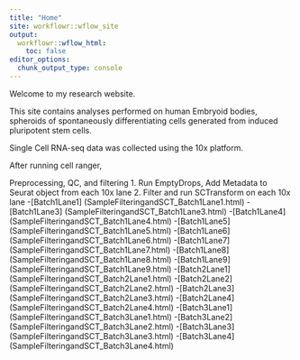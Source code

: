 ```yaml
---
title: "Home"
site: workflowr::wflow_site
output:
  workflowr::wflow_html:
    toc: false
editor_options:
  chunk_output_type: console
---
```


Welcome to my research website.

This site contains analyses performed on human Embryoid bodies, spheroids of spontaneously differentiating cells generated from induced pluripotent stem cells. 

Single Cell RNA-seq data was collected using the 10x platform.

After running cell ranger,

Preprocessing, QC, and filtering
1. Run EmptyDrops, Add Metadata to Seurat object from each 10x lane
2. Filter and run SCTransform on each 10x lane
      -[Batch1Lane1] (SampleFilteringandSCT_Batch1Lane1.html)
      -[Batch1Lane3] (SampleFilteringandSCT_Batch1Lane3.html)
      -[Batch1Lane4] (SampleFilteringandSCT_Batch1Lane4.html)
      -[Batch1Lane5] (SampleFilteringandSCT_Batch1Lane5.html)
      -[Batch1Lane6] (SampleFilteringandSCT_Batch1Lane6.html)
      -[Batch1Lane7] (SampleFilteringandSCT_Batch1Lane7.html)
      -[Batch1Lane8] (SampleFilteringandSCT_Batch1Lane8.html)
      -[Batch1Lane9] (SampleFilteringandSCT_Batch1Lane9.html)
      -[Batch2Lane1] (SampleFilteringandSCT_Batch2Lane1.html)
      -[Batch2Lane2] (SampleFilteringandSCT_Batch2Lane2.html)
      -[Batch2Lane3] (SampleFilteringandSCT_Batch2Lane3.html)
      -[Batch2Lane4] (SampleFilteringandSCT_Batch2Lane4.html)
      -[Batch3Lane1] (SampleFilteringandSCT_Batch3Lane1.html)
      -[Batch3Lane2] (SampleFilteringandSCT_Batch3Lane2.html)
      -[Batch3Lane3] (SampleFilteringandSCT_Batch3Lane3.html)
      -[Batch3Lane4] (SampleFilteringandSCT_Batch3Lane4.html)
      
      
      
